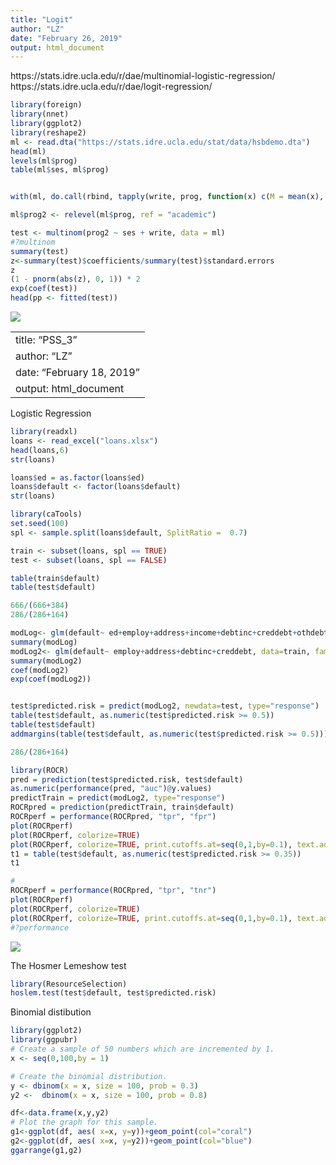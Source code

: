 ```yaml
---
title: "Logit"
author: "LZ"
date: "February 26, 2019"
output: html_document
---
```

https://stats.idre.ucla.edu/r/dae/multinomial-logistic-regression/
https://stats.idre.ucla.edu/r/dae/logit-regression/

```r
library(foreign)
library(nnet)
library(ggplot2)
library(reshape2)
ml <- read.dta("https://stats.idre.ucla.edu/stat/data/hsbdemo.dta")
head(ml)
levels(ml$prog)
table(ml$ses, ml$prog)


with(ml, do.call(rbind, tapply(write, prog, function(x) c(M = mean(x), SD = sd(x)))))

ml$prog2 <- relevel(ml$prog, ref = "academic")

test <- multinom(prog2 ~ ses + write, data = ml)
#?multinom
summary(test)
z<-summary(test)$coefficients/summary(test)$standard.errors
z
(1 - pnorm(abs(z), 0, 1)) * 2
exp(coef(test))
head(pp <- fitted(test))

```
![](Capture.png)

---
title: "PSS_3"
author: "LZ"
date: "February 18, 2019"
output: html_document
---

Logistic Regression

```r
library(readxl)
loans <- read_excel("loans.xlsx")
head(loans,6)
str(loans)  

loans$ed = as.factor(loans$ed)
loans$default <- factor(loans$default)
str(loans)

library(caTools)
set.seed(100)
spl <- sample.split(loans$default, SplitRatio =  0.7)

train <- subset(loans, spl == TRUE)
test <- subset(loans, spl == FALSE)

table(train$default)
table(test$default)

666/(666+384)
286/(286+164)

modLog<- glm(default~ ed+employ+address+income+debtinc+creddebt+othdebt, data=train, family="binomial")
summary(modLog)
modLog2<- glm(default~ employ+address+debtinc+creddebt, data=train, family="binomial")
summary(modLog2)
coef(modLog2)
exp(coef(modLog2))


test$predicted.risk = predict(modLog2, newdata=test, type="response")
table(test$default, as.numeric(test$predicted.risk >= 0.5))
table(test$default)
addmargins(table(test$default, as.numeric(test$predicted.risk >= 0.5)))

286/(286+164)

library(ROCR)
pred = prediction(test$predicted.risk, test$default)
as.numeric(performance(pred, "auc")@y.values)
predictTrain = predict(modLog2, type="response")
ROCRpred = prediction(predictTrain, train$default)
ROCRperf = performance(ROCRpred, "tpr", "fpr")
plot(ROCRperf)
plot(ROCRperf, colorize=TRUE)
plot(ROCRperf, colorize=TRUE, print.cutoffs.at=seq(0,1,by=0.1), text.adj=c(-0.2,1.7))
t1 = table(test$default, as.numeric(test$predicted.risk >= 0.35))
t1

#
ROCRperf = performance(ROCRpred, "tpr", "tnr")
plot(ROCRperf)
plot(ROCRperf, colorize=TRUE)
plot(ROCRperf, colorize=TRUE, print.cutoffs.at=seq(0,1,by=0.1), text.adj=c(-0.2,1.7))
#?performance

```


![](Capture1.png)

The Hosmer Lemeshow test 
```r
library(ResourceSelection)
hoslem.test(test$default, test$predicted.risk)
```



Binomial distibution

```r
library(ggplot2)
library(ggpubr)
# Create a sample of 50 numbers which are incremented by 1.
x <- seq(0,100,by = 1)

# Create the binomial distribution.
y <- dbinom(x = x, size = 100, prob = 0.3)
y2 <-  dbinom(x = x, size = 100, prob = 0.8)

df<-data.frame(x,y,y2)
# Plot the graph for this sample.
g1<-ggplot(df, aes( x=x, y=y))+geom_point(col="coral")
g2<-ggplot(df, aes( x=x, y=y2))+geom_point(col="blue")
ggarrange(g1,g2)
```
